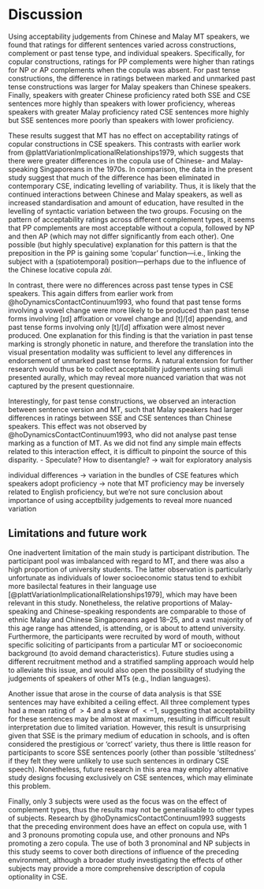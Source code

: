 # Discussion

Using acceptability judgements from Chinese and Malay MT speakers, we found that ratings for different sentences varied across constructions, complement or past tense type, and individual speakers.
Specifically, for copular constructions, ratings for PP complements were higher than ratings for NP or AP complements when the copula was absent.
For past tense constructions, the difference in ratings between marked and unmarked past tense constructions was larger for Malay speakers than Chinese speakers.
Finally, speakers with greater Chinese proficiency rated both SSE and CSE sentences more highly than speakers with lower proficiency, whereas speakers with greater Malay proficiency rated CSE sentences more highly but SSE sentences more poorly than speakers with lower proficiency.

These results suggest that MT has no effect on acceptability ratings of copular constructions in CSE speakers.
This contrasts with earlier work from @plattVariationImplicationalRelationships1979, which suggests that there were greater differences in the copula use of Chinese- and Malay-speaking Singaporeans in the 1970s.
In comparison, the data in the present study suggest that much of the difference has been eliminated in contemporary CSE, indicating levelling of variability.
Thus, it is likely that the continued interactions between Chinese and Malay speakers, as well as increased standardisation and amount of education, have resulted in the levelling of syntactic variation between the two groups.
Focusing on the pattern of acceptability ratings across different complement types, it seems that PP complements are most acceptable without a copula, followed by NP and then AP (which may not differ significantly from each other).
One possible (but highly speculative) explanation for this pattern is that the preposition in the PP is gaining some 'copular' function---i.e., linking the subject with a (spatiotemporal) position---perhaps due to the influence of the Chinese locative copula _zài_.

In contrast, there were no differences across past tense types in CSE speakers.
This again differs from earlier work from @hoDynamicsContactContinuum1993, who found that past tense forms involving a vowel change were more likely to be produced than past tense forms involving [ɪd] affixation or vowel change and [t]/[d] appending, and past tense forms involving only [t]/[d] affixation were almost never produced.
One explanation for this finding is that the variation in past tense marking is strongly phonetic in nature, and therefore the translation into the visual presentation modality was sufficient to level any differences in endorsement of unmarked past tense forms.
A natural extension for further research would thus be to collect acceptability judgements using stimuli presented aurally, which may reveal more nuanced variation that was not captured by the present questionnaire.

Interestingly, for past tense constructions, we observed an interaction between sentence version and MT, such that Malay speakers had larger differences in ratings between SSE and CSE sentences than Chinese speakers.
This effect was not observed by @hoDynamicsContactContinuum1993, who did not analyse past tense marking as a function of MT.
As we did not find any simple main effects related to this interaction effect, it is difficult to pinpoint the source of this disparity.
- Speculate? How to disentangle? -> wait for exploratory analysis


individual differences -> variation in the bundles of CSE features which speakers adopt
proficiency -> note that MT proficiency may be inversely related to English proficiency, but we're not sure
conclusion about importance of using acceptbility judgements to reveal more nuanced variation






## Limitations and future work
One inadvertent limitation of the main study is participant distribution.
The participant pool was imbalanced with regard to MT, and there was also a high proportion of university students.
The latter observation is particularly unfortunate as individuals of lower socioeconomic status tend to exhibit more basilectal features in their language use [@plattVariationImplicationalRelationships1979], which may have been relevant in this study.
Nonetheless, the relative proportions of Malay-speaking and Chinese-speaking respondents are comparable to those of ethnic Malay and Chinese Singaporeans aged 18--25, and a vast majority of this age range has attended, is attending, or is about to attend university.
Furthermore, the participants were recruited by word of mouth, without specific soliciting of participants from a particular MT or socioeconomic background (to avoid demand characteristics).
Future studies using a different recruitment method and a stratified sampling approach would help to alleviate this issue, and would also open the possibility of studying the judgements of speakers of other MTs (e.g., Indian languages).

Another issue that arose in the course of data analysis is that SSE sentences may have exhibited a ceiling effect.
All three complement types had a mean rating of $> 4$ and a skew of $< −1$, suggesting that acceptability for these sentences may be almost at maximum, resulting in difficult result interpretation due to limited variation.
However, this result is unsurprising given that SSE is the primary medium of education in schools, and is often considered the prestigious or 'correct' variety, thus there is little reason for participants to score SSE sentences poorly (other than possible 'stiltedness' if they felt they were unlikely to use such sentences in ordinary CSE speech).
Nonetheless, future research in this area may employ alternative study designs focusing exclusively on CSE sentences, which may eliminate this problem.

<!-- This section needs to be rewritten slightly -->
Finally, only 3\textsc{sg} subjects were used as the focus was on the effect of complement types, thus the results may not be generalisable to other types of subjects.
Research by @hoDynamicsContactContinuum1993 suggests that the preceding environment does have an effect on copula use, with 1\textsc{sg} and 3\textsc{sg} pronouns promoting copula use, and other pronouns and NPs promoting a zero copula.
The use of both 3\textsc{sg} pronominal and NP subjects in this study seems to cover both directions of influence of the preceding environment, although a broader study investigating the effects of other subjects may provide a more comprehensive description of copula optionality in CSE.


